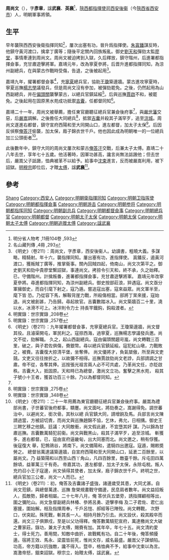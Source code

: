 {{Otheruses|other=名为周尚文的其他人物|周尚文}}
{{明清人物信息框
| 姓名 = 周尚文
| 原名 =
| 圖片名稱= 
| 圖片大小 =
| 圖片說明 = 
 |最高職務 = 太保兼太子太傅後軍都督府左都督
| 屆數 = 
| 國家 = 大明
| 前任 = 
| 繼任 = 
| 爵位 =
| 籍貫 = [[陝西都指揮使司|陝西都指揮使司]][[西安後衞|西安後衞]]
| 族裔 = 漢族
| 旗籍 = 
| 字號 = 字'''彥章'''
| 諡號 = 武襄
| 出生日期 = [[成化|成化]]十一年（1475年）
| 出生地點 = [[陝西都指揮使司|陝西都指揮使司]][[西安後衞|西安後衞]]
| 逝世日期 = [[嘉靖|嘉靖]]二十八年（1549年）
| 逝世地點 = [[山西承宣布政使司|山西承宣布政使司]][[大同府|大同府]]
| 墓葬 =
| 配偶 =
| 親屬 =
| 出身 = 
| 經歷 = 
| 著作 =
}}
'''周尚文'''（{{bd|1475年||1549年}}），字'''彥章'''，諡'''武襄'''、'''英襄'''<ref>明分省人物考 ,11冊104卷 ,593</ref>，[[陝西都指揮使司|陝西都指揮使司]][[西安後衞|西安後衞]]（今[[陝西省|陝西省]][[西安市|西安市]]）人，明朝軍事將領。

== 生平 ==
早年襲陝西西安後衛指揮同知<ref>名山藏列傳 ,4冊 ,293</ref>，屢次出塞有功，晉升爲指揮使。[[朱寘鐇|朱寘鐇]]謀反時，他鎮守黃河渡口，擒拿丁廣等；隨後平定關內回族叛亂。御史[[劉天和|劉天和]]彈劾太監[[廖堂|廖堂]]，事情牽連到周尚文。周尚文被迫拷到入獄，久后釋放，鎮守階州，后進署都指揮僉事，充甘肅遊擊將軍。嘉靖元年，改為寧夏參將，后晋升進都指揮同知，為涼州副總兵，在與蒙古作戰時受傷，告退，之後被起用<ref>《明史》（卷211）：周尚文，字彥章，西安後衞人。幼讀書，粗曉大義。多謀略，精騎射。年十六，襲指揮同知。屢出塞有功，進指揮使。 寘鐇反，遏黃河渡口，獲叛賊丁廣等，推掌衞事。關內回賊四起，倚南山，尚文次第平之。御史劉天和劾中貴廖堂繫詔獄，事連尚文。拷掠令引天和，終不承，久之始釋。已，守備階州。計擒叛番，進署都指揮僉事，充甘肅遊擊將軍。 嘉靖元年改寧夏參將。尋進都指揮同知，為涼州副總兵。御史按部莊浪，猝遇寇。尚文亟分軍擁御史，而自引麾下射之，寇乃遁。嘗追寇出塞，寇來益眾。尚文軍半至，麾下皆 恐。乃從容下馬，解鞍背崖力戰，所殺傷相當。部將丁杲來援，寇始退。尚文被創甚，乃告歸。尋起故官。吉囊數踏冰入。尚文築牆百二十里，澆以水，冰滑不可上。冰泮則令力士 持長竿鐵鈎，鈎殺渡者。</ref>。

嘉靖九年，擢署都督僉事<ref>明實錄：世宗實錄 ,208卷</ref>，充[[寧夏|寧夏]]總兵官，協助[[王瓊|王瓊]]築邊牆。蒙古進攻寧夏時，寧夏巡撫[[楊志學|楊志學]]議發兵，但是周尚文沒有參加，被彈劾罷免。之後，仍然起用為山西副總兵，并在[[偏頭關|偏頭關]]襲擊蒙古，以總兵官鎮延綏<ref name="#1">明實錄：世宗實錄 ,257卷</ref>。后與巡撫[[賈啟|賈啟]]不和，被罷免。之後起用在固原黑水苑成功抵禦[[吉囊|吉囊]]，任都督同知<ref>《明史》（卷211）：九年擢署都督僉事，充寧夏總兵官。王瓊築邊牆，尚文督其役。且濬渠開屯，軍民利之。寇掠西海，過寧夏，巡撫楊志學議發兵邀。尚文不從，劾解職。 久之，起山西副總兵。寇由偏頭關趨岢嵐，尚文轉戰三百里，破之，與子君佐俱傷，賚銀幣。尋以總兵官鎮延綏。寇犯紅山墩，力戰敗之，被賚。吉囊復大掠清平堡，坐奪俸。 尚文優將才，負氣桀傲，所至與文吏競。文吏又往往挫折之，以故彌不相得。巡撫賈啟劾尚文老誖，兵部請調之甘肅。帝不從，各奪其俸。巡按張光祖言兩人必不可共處，乃革尚文任，亦貶啟秩。吉囊大入，抵固原。天和時已為總督，激尚文立功。奮擊之黑水苑， 殺其子號小十王者，獲首功百三十餘。乃以為都督同知。</ref>。

嘉靖二十一年，周尚文被舉薦，擔任東官廳聽征總兵官兼僉後府事<ref name="#1"/>，與[[嚴世藩|嚴世藩]]交惡，后[[嚴嵩|嚴嵩]]調解。之後擔任大同總兵<ref>明實錄：世宗實錄 ,275卷</ref>，抵禦[[吉囊|吉囊]]并殺其子滿罕歹，追至[[涼城|涼城]]。周尚文遂進右都督，鎮守宣府西陽和至大同開山口，進左都督，加太子太保<ref>明實錄：世宗實錄 ,348卷</ref>。后因反偵察[[俺答汗|俺答汗]]偷襲，加太保，廕子錦衣世千戶。他也因此成為明朝唯一的一位總兵加三公頭銜者<ref>《明史》（卷211）：二十一年用薦為東官廳聽征總兵官兼僉後府事。嚴嵩為禮部尚書，子世蕃官後府都事，驕蹇。尚文面叱，將劾奏之，嵩謝得免。調世蕃治中，以避尚文，銜次骨。其秋以總 兵官鎮大同，請增餉及馬。兵部言尚文陳請過當，方被詔切責，而尚文與巡撫趙錦不協，乞休，弗允，日相搆。御史王三聘乞移之他鎮。廷議：大同敵衝，尚文假此避，不宜墮其奸 謀。乃以錦為甘肅巡撫。吉囊數萬騎犯前衞。尚文與戰黑山，殺其子滿罕歹，追至涼城。 斬獲多，進右都督。已，寇由宣府逼畿甸，出大同塞而北。尚文邀之，稍有俘獲。後寇復大 舉，犯鵓鴿谷，將南下。尚文備陽和，遣騎四出邀寇。寇遁，賜敕奬勞之。 總督翁萬達議築邊牆，自宣府西陽和至大同開山口，延袤二百餘里，以屬尚文。乃 益築陽和以西至山西丫角山，凡四百餘里，敵臺千餘。斥屯田四萬餘頃，益軍萬三千有奇。 帝嘉其功，進左都督，加太子太保，永除屯稅。叛人充灼召小王子寇邊，尚文偵得其使者，加太保，廕子錦衣世千戶。終明之世，總兵官加三公者，尚文一人而已。</ref>。

此後數年中，鎮守大同的周尚文屢次和蒙古[[俺答汗|俺答汗]]交戰，后兼太子太傅。嘉靖二十八年去世，享年七十五歲。他活著時，因軍功甚高，讒言尚無法詆譭他；但去世后，嚴嵩父子詆譭，恤典被革不以給予。給事中[[沈束|沈束]]進言，反而被嚴嵩利用，被下詔獄。[[明穆宗|明穆宗]]即位后，才贈[[太傅|太傅]]，諡'''武襄'''<ref>《明史》（卷211）：初，俺答及吉囊諸子盛強，諸邊歲受其患，大同尤甚。自尚文蒞鎮，與總督萬達、巡撫 詹榮規畫戰守備邊，民息肩者數年。尚文益招叛人，孤敵勢，歸者相屬。二十七年八月，俺 答伏兵五堡旁，誘指揮顧相等出，圍之彌陀山。尚文急督副總兵林椿、參將呂勇、遊擊李梅 及二子君佐、君仁出塞援，圍始解。相及指揮周奉，千戶呂愷、郝經等已陣歿。尚文轉戰， 次野口，伏突起。殊死戰，斬其長一人。相持月餘乃引去。尚文設伏，殺其殿卒而還。尚文三子俱罪戍，至是以父功得釋。俺答數萬騎犯宣府，萬達檄尚文大破之曹家莊。錄功，兼太子太傅，賜賚有加。其年卒，年七十五。尚文清約愛士，得士死力。善用間，知敵中曲折，故戰輒有功。自二十年後，俺答頻擾邊。宿將王效、馬永、梁震皆前死，惟尚文存，威名最盛。嚴嵩父子謀傾陷。功高，帝方籍以抗強敵，讒不得入。暨卒，格恤典不予，給事中沈束以為言。嵩激帝怒，錮束詔獄。穆宗立，始贈太傅，諡武襄。</ref>。

== 參考 ==
{{reflist|2}}

{{Authority control}}
{{DEFAULTSORT:Zhou周}}
[[Category:周姓|Shang]]
[[Category:西安人|Category:西安人]]
[[Category:明朝衛指揮同知|Category:明朝衛指揮同知]]
[[Category:明朝卫指挥使|Category:明朝卫指挥使]]
[[Category:明朝都指揮僉事|Category:明朝都指揮僉事]]
[[Category:明朝游击|Category:明朝游击]]
[[Category:明朝参将|Category:明朝参将]]
[[Category:明朝都指挥同知|Category:明朝都指挥同知]]
[[Category:明朝副总兵|Category:明朝副总兵]]
[[Category:明朝都督僉事|Category:明朝都督僉事]]
[[Category:明朝總兵官|Category:明朝總兵官]]
[[Category:明朝都督|Category:明朝都督]]
[[Category:明朝太子太保|Category:明朝太子太保]]
[[Category:明朝太保|Category:明朝太保]]
[[Category:明朝太子太傅|Category:明朝太子太傅]]
[[Category:明朝追赠太傅|Category:明朝追赠太傅]]
[[Category:諡武襄|Category:諡武襄]]